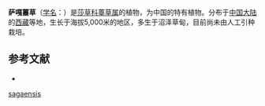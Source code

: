 {{Speciesbox
| name = 萨嘎薹草
| status = 
| status_system = 
| image =
| genus = Carex
| species = sagaensis
| authority = Y. C. Yang
}}

'''萨嘎薹草'''（[[学名|学名]]：{{lang|la|''Carex sagaensis''}}）是[[莎草科|莎草科]][[薹草属|薹草属]]的植物，为中国的特有植物。分布于[[中国大陆|中国大陆]]的[[西藏|西藏]]等地，生长于海拔5,000米的地区，多生于沼泽草甸，目前尚未由人工引种栽培。

== 参考文献 ==
<div class="references-small">
* {{cite web| url =http://www.bioinfo.cn/db05/KmzwSpecies.php?action=view&id=6522| title =萨嘎薹草| work =《中国高等植物数据库全库》| publisher =中国科学院微生物研究所| author =昆明植物研究所| accessdate =2009-02-24| deadurl =yes| archiveurl =https://web.archive.org/web/20160305051417/http://www.bioinfo.cn/db05/KmzwSpecies.php?action=view&id=6522| archivedate =2016-03-05}}
</div>
{{Taxonbar|from=Q15227114}}

{{DEFAULTSORT:Carex sagaensis}}
[[Category:薹草属|sagaensis]]


{{Carex-stub}}